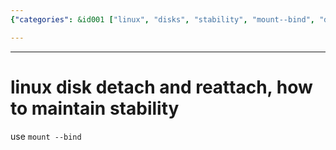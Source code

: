 ```yaml
---
{"categories": &id001 ["linux", "disks", "stability", "mount--bind", "detachment", "reattachment", "command"], "category": "Linux", "date": "2023-09-26 12:41:24", "description": "This article provides a guide on how to preserve system stability while detaching and reattaching Linux disks using the &grave;mount --bind&grave; command, ensuring data consistency and seamless disk management.", "tags": *id001, "title": "Maintaining Stability With Mount --Bind: Detaching And Reattaching Linux Disks"}

---
```


------

# linux disk detach and reattach, how to maintain stability

use `mount --bind`

